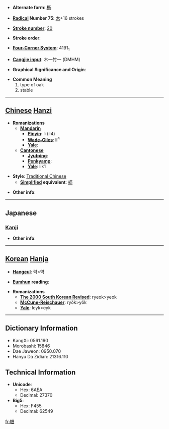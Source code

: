 * '''Alternate form''': [[枥]]

* '''[[Wiktionary:Chinese radical index| Radical]] Number 75''': [[Wiktionary:Chinese radical index 木|木]]+16 strokes

* '''[[Wiktionary:Chinese total strokes index|Stroke number]]''': [[Wiktionary:Chinese total strokes index 20|20]]

* '''Stroke order''': 

* '''[[Wiktionary:Chinese four corner index|Four-Corner System]]''': 4191<sub>1</sub>

* '''[[Wiktionary:Chinese Cangjie index|Cangjie input]]''': 木一竹一 (DMHM)

* '''Graphical Significance and Origin''': 

* '''Common Meaning'''
*#type of oak
*# stable


----

== [[Chinese]] [[Hanzi]] ==

* '''Romanizations'''
** '''[[Mandarin]]'''
*** '''[[Pinyin]]''': lì (li4)
*** '''[[Wade-Giles]]''': li<sup>4</sup>
*** '''[[Yale]]''': 
** '''[[Cantonese]]'''
*** '''[[Jyutping]]''':
*** '''[[Penkyamp]]''': 
*** '''[[Yale]]''': lik1

* '''Style''': [[Traditional Chinese]] 
** '''[[Simplified Chinese|Simplified]] equivalent''': [[枥]]

* '''Other info''': 

----

==Japanese==
===[[Kanji]]===
{{kanji|on readings=[[れき]] (reki)|kun readings=[[かいばおけ]] (kaibaoke), [[くぬぎ]] (kunugi)}}

* '''Other info''':  

----

== [[Korean]] [[Hanja]] ==

* '''[[Hangeul]]''': 력>역

* '''[[Eumhun]] reading''': 

* '''Romanizations'''
** '''[[The 2000 South Korean Revised Romanization|The 2000 South Korean Revised]]''': ryeok>yeok
** '''[[McCune-Reischauer]]''': ryŏk>yŏk
** '''[[Yale]]''': leyk>eyk

----

== Dictionary Information ==

* KangXi: 0561.160
* Morobashi: 15846
* Dae Jaweon: 0950.070
* Hanyu Da Zidian: 21316.110

== Technical Information ==

* '''Unicode''':
** Hex: 6AEA
** Decimal: 27370
* '''Big5''':
** Hex: F455
** Decimal: 62549

[[fr:櫪]]